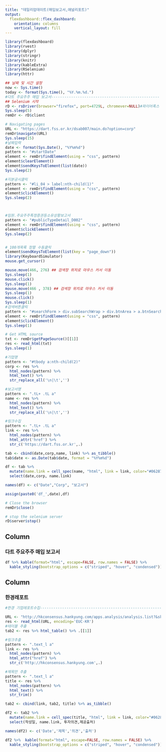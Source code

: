 ---
title: "데일리업데이트(매입보고서,애널리포트)"
output: 
  flexdashboard::flex_dashboard:
    orientation: columns
    vertical_layout: fill
---

```{r setup, include=FALSE}
library(flexdashboard)
library(rvest)
library(dplyr)
library(stringr)
library(knitr)
library(kableExtra)
library(RSelenium)
library(httr)

## 날짜 및 시간 설정
now <- Sys.time()
today <- format(Sys.time(), "%Y.%m.%d.")
#다트 주요주주 매입 보고서-------------------------------------------------
## Selenium 시작
rD <- rsDriver(browser="firefox", port=4729L, chromever=NULL)#파이어폭스
Sys.sleep(5)
remDr <- rD$client

# Navigating pages
URL <- "https://dart.fss.or.kr/dsab007/main.do?option=corp"
remDr$navigate(URL)
Sys.sleep(15)
#날짜입력
date <- format(Sys.Date(), "%Y%m%d")
pattern <- "#startDate"
element <- remDr$findElement(using = "css", pattern)
element$clearElement()
element$sendKeysToElement(list(date))
Sys.sleep(2)

#지분공시클릭
pattern <- "#li_04 > label:nth-child(1)"
element <- remDr$findElement(using = "css", pattern)
element$clickElement()
Sys.sleep(2)



#임원.주요주주특정증권등소유상황보고서 
pattern <- "#publicTypeDetail_D002"
element <- remDr$findElement(using = "css", pattern)
element$clickElement()
Sys.sleep(2)


# 100개목록 정렬 수동클릭
element$sendKeysToElement(list(key = "page_down"))
library(KeyboardSimulator)
mouse.get_cursor() 

mouse.move(466, 276) ## 검색창 위치로 마우스 커서 이동
Sys.sleep(1)
mouse.click()
Sys.sleep(1)
mouse.move(466 , 378) ## 검색창 위치로 마우스 커서 이동
Sys.sleep(1)
mouse.click()
Sys.sleep(1)
#검색버튼클릭
pattern <- "#searchForm > div.subSearchWrap > div.btnArea > a.btnSearch"
element <- remDr$findElement(using = "css", pattern)
element$clickElement()
Sys.sleep(1)

# Get HTML source
txt <- remDr$getPageSource()[[1]]
res <- read_html(txt)
Sys.sleep(1)

#기업명
pattern <- "#tbody a:nth-child(2)"
corp <- res %>% 
  html_nodes(pattern) %>% 
  html_text() %>% 
  str_replace_all('\n|\t','')

#보고서명
pattern <- ".tL+ .tL a"
name <- res %>% 
  html_nodes(pattern) %>% 
  html_text() %>% 
  str_replace_all('\n|\t','')

#링크수집
pattern <- ".tL+ .tL a"
link <- res %>% 
  html_nodes(pattern) %>% 
  html_attr('href') %>% 
  str_c('https://dart.fss.or.kr',.)

tab <- cbind(date,corp,name, link) %>% as_tibble()
tab$date <- as.Date(tab$date, format = "%Y%m%d")

df <- tab %>%
  mutate(name.link = cell_spec(name, "html", link = link, color="#062872")) %>%
  select(date,corp, name.link)

names(df) <- c("Date","Corp", "보고서")

assign(paste0('df_',date),df)

# Close the browser
remDr$close()

# stop the selenium server
rD$server$stop()


```

## Column {data-width="500"}

### 다트 주요주주 매입 보고서

```{r}
df %>% kable(format="html", escape=FALSE, row.names = FALSE) %>%
  kable_styling(bootstrap_options = c("striped", "hover", "condensed"))
```

## Column {data-width="500"}

### 한경레포트


```{r}
#한경 기업레포트수집-------------------------------------------------------------------------------------

URL <- "http://hkconsensus.hankyung.com/apps.analysis/analysis.list?&skinType=business"
res <- read_html(URL, encoding='EUC-KR')
#테이블 추출
tab2 <- res %>% html_table() %>% .[[1]]

#링크추출
pattern <- ".text_l a"
link <- res %>% 
  html_nodes(pattern) %>% 
  html_attr("href") %>% 
  str_c('http://hkconsensus.hankyung.com',.)

#제목만 추출
pattern <- ".text_l a"
title <- res %>% 
  html_nodes(pattern) %>% 
  html_text() %>% 
  str_trim()

tab2 <- cbind(link, tab2, title) %>% as_tibble()

df2 <- tab2 %>%
  mutate(name.link = cell_spec(title, "html", link = link, color="#062872")) %>%
  select(작성일, name.link, 투자의견,제공출처)

names(df2) <- c('Date','제목','의견','출처')

df2 %>%  kable(format="html", escape=FALSE, row.names = FALSE) %>%
  kable_styling(bootstrap_options = c("striped", "hover", "condensed"))
```
